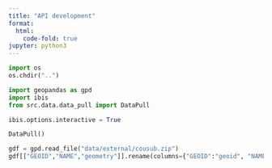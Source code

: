 ```yaml
---
title: "API development"
format:
  html:
    code-fold: true
jupyter: python3
---
```


```python
import os
os.chdir("..")
```

```python
import geopandas as gpd
import ibis
from src.data.data_pull import DataPull

ibis.options.interactive = True
```

```python
DataPull()
```

```python
gdf = gpd.read_file("data/external/cousub.zip")
gdf[["GEOID","NAME","geometry"]].rename(columns={"GEOID":"geoid", "NAME":"name"})
```


